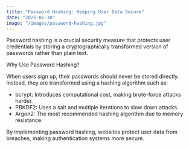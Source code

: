 ```yaml
---
title: "Password Hashing: Keeping User Data Secure"
date: "2025-01-30"
image: "/images/password-hashing.jpg"
---
```


Password hashing is a crucial security measure that protects user credentials by storing a cryptographically transformed version of passwords rather than plain text.

Why Use Password Hashing?

When users sign up, their passwords should never be stored directly. Instead, they are transformed using a hashing algorithm such as:

- bcrypt: Introduces computational cost, making brute-force attacks harder.
- PBKDF2: Uses a salt and multiple iterations to slow down attacks.
- Argon2: The most recommended hashing algorithm due to memory resistance.

By implementing password hashing, websites protect user data from breaches, making authentication systems more secure.
